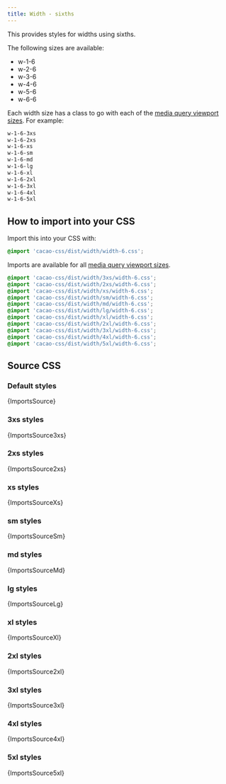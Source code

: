 ```yaml
---
title: Width - sixths
---
```


This provides styles for widths using sixths.

The following sizes are available:

- w-1-6
- w-2-6
- w-3-6
- w-4-6
- w-5-6
- w-6-6

Each width size has a class to go with each of the [media query viewport sizes](/styles/media#viewport-media-queries). For example:

```css
w-1-6-3xs
w-1-6-2xs
w-1-6-xs
w-1-6-sm
w-1-6-md
w-1-6-lg
w-1-6-xl
w-1-6-2xl
w-1-6-3xl
w-1-6-4xl
w-1-6-5xl
```

## How to import into your CSS

Import this into your CSS with:

```css
@import 'cacao-css/dist/width/width-6.css';
```

Imports are available for all [media query viewport sizes](/styles/media#viewport-media-queries).

```css
@import 'cacao-css/dist/width/3xs/width-6.css';
@import 'cacao-css/dist/width/2xs/width-6.css';
@import 'cacao-css/dist/width/xs/width-6.css';
@import 'cacao-css/dist/width/sm/width-6.css';
@import 'cacao-css/dist/width/md/width-6.css';
@import 'cacao-css/dist/width/lg/width-6.css';
@import 'cacao-css/dist/width/xl/width-6.css';
@import 'cacao-css/dist/width/2xl/width-6.css';
@import 'cacao-css/dist/width/3xl/width-6.css';
@import 'cacao-css/dist/width/4xl/width-6.css';
@import 'cacao-css/dist/width/5xl/width-6.css';
```

## Source CSS

<!-- markdownlint-disable -->

### Default styles

<CodeBlock language="css" title="width/width-6.css">{ImportsSource}</CodeBlock>

### 3xs styles

<CodeBlock language="css" title="width/3xs/width-6.css">{ImportsSource3xs}</CodeBlock>

### 2xs styles

<CodeBlock language="css" title="width/2xs/width-6.css">{ImportsSource2xs}</CodeBlock>

### xs styles

<CodeBlock language="css" title="width/xs/width-6.css">{ImportsSourceXs}</CodeBlock>

### sm styles

<CodeBlock language="css" title="width/sm/width-6.css">{ImportsSourceSm}</CodeBlock>

### md styles

<CodeBlock language="css" title="width/md/width-6.css">{ImportsSourceMd}</CodeBlock>

### lg styles

<CodeBlock language="css" title="width/lg/width-6.css">{ImportsSourceLg}</CodeBlock>

### xl styles

<CodeBlock language="css" title="width/xl/width-6.css">{ImportsSourceXl}</CodeBlock>

### 2xl styles

<CodeBlock language="css" title="width/2xl/width-6.css">{ImportsSource2xl}</CodeBlock>

### 3xl styles

<CodeBlock language="css" title="width/3xl/width-6.css">{ImportsSource3xl}</CodeBlock>

### 4xl styles

<CodeBlock language="css" title="width/4xl/width-6.css">{ImportsSource4xl}</CodeBlock>

### 5xl styles

<CodeBlock language="css" title="width/5xl/width-6.css">{ImportsSource5xl}</CodeBlock>
